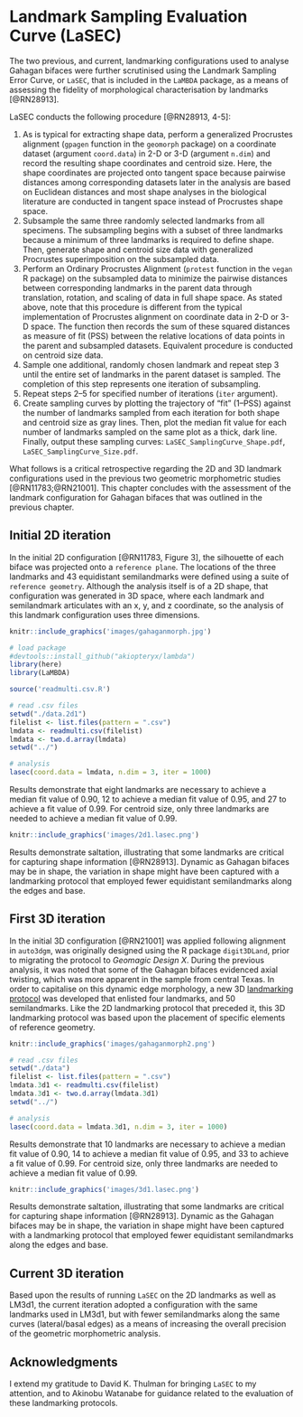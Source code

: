 # Landmark Sampling Evaluation Curve (LaSEC)

The two previous, and current, landmarking configurations used to analyse Gahagan bifaces were further scrutinised using the Landmark Sampling Error Curve, or `LaSEC`, that is included in the `LaMBDA` package, as a means of assessing the fidelity of morphological characterisation by landmarks [@RN28913].

LaSEC conducts the following procedure [@RN28913, 4-5]:

1. As is typical for extracting shape data, perform a generalized Procrustes alignment (`gpagen` function in the `geomorph` package) on a coordinate dataset (argument `coord.data`) in 2-D or 3-D (argument `n.dim`) and record the resulting shape coordinates and centroid size. Here, the shape coordinates are projected onto tangent space because pairwise distances among corresponding datasets later in the analysis are based on Euclidean distances and most shape analyses in the biological literature are conducted in tangent space instead of Procrustes shape space.
2. Subsample the same three randomly selected landmarks from all specimens. The subsampling begins with a subset of three landmarks because a minimum of three landmarks is required to define shape. Then, generate shape and centroid size data with generalized Procrustes superimposition on the subsampled data.
3. Perform an Ordinary Procrustes Alignment (`protest` function in the `vegan` R package) on the subsampled data to minimize the pairwise distances between corresponding landmarks in the parent data through translation, rotation, and scaling of data in full shape space. As stated above, note that this procedure is different from the typical implementation of Procrustes alignment on coordinate data in 2-D or 3-D space. The function then records the sum of these squared distances as measure of fit (PSS) between the relative locations of data points in the parent and subsampled datasets. Equivalent procedure is conducted on centroid size data.
4. Sample one additional, randomly chosen landmark and repeat step 3 until the entire set of landmarks in the parent dataset is sampled. The completion of this step represents one iteration of subsampling.
5. Repeat steps 2–5 for specified number of iterations (`iter` argument).
6. Create sampling curves by plotting the trajectory of “fit” (1–PSS) against the number of landmarks sampled from each iteration for both shape and centroid size as gray lines. Then, plot the median fit value for each number of landmarks sampled on the same plot as a thick, dark line. Finally, output these sampling curves: `LaSEC_SamplingCurve_Shape.pdf`, `LaSEC_SamplingCurve_Size.pdf`.

What follows is a critical retrospective regarding the 2D and 3D landmark configurations used in the previous two geometric morphometric studies [@RN11783;@RN21001]. This chapter concludes with the assessment of the landmark configuration for Gahagan bifaces that was outlined in the previous chapter.

## Initial 2D iteration

In the initial 2D configuration [@RN11783, Figure 3], the silhouette of each biface was projected onto a `reference plane`. The locations of the three landmarks and 43 equidistant semilandmarks were defined using a suite of `reference geometry`. Although the analysis itself is of a 2D shape, that configuration was generated in 3D space, where each landmark and semilandmark articulates with an x, y, and z coordinate, so the analysis of this landmark configuration uses three dimensions.

```r
knitr::include_graphics('images/gahaganmorph.jpg')
```

```r
# load package
#devtools::install_github("akiopteryx/lambda")
library(here)
library(LaMBDA)

source('readmulti.csv.R')

# read .csv files
setwd("./data.2d1")
filelist <- list.files(pattern = ".csv")
lmdata <- readmulti.csv(filelist)
lmdata <- two.d.array(lmdata)
setwd("../")

# analysis
lasec(coord.data = lmdata, n.dim = 3, iter = 1000)
```

Results demonstrate that eight landmarks are necessary to achieve a median fit value of 0.90, 12 to achieve a median fit value of 0.95, and 27 to achieve a fit value of 0.99. For centroid size, only three landmarks are needed to achieve a median fit value of 0.99. 

```r
knitr::include_graphics('images/2d1.lasec.png')
```

Results demonstrate saltation, illustrating that some landmarks are critical for capturing shape information [@RN28913]. Dynamic as Gahagan bifaces may be in shape, the variation in shape might have been captured with a landmarking protocol that employed fewer equidistant semilandmarks along the edges and base. 

## First 3D iteration

In the initial 3D configuration [@RN21001] was applied following alignment in `auto3dgm`, was originally designed using the R package `digit3DLand`, prior to migrating the protocol to _Geomagic Design X_. During the previous analysis, it was noted that some of the Gahagan bifaces evidenced axial twisting, which was more apparent in the sample from central Texas. In order to capitalise on this dynamic edge morphology, a new 3D [landmarking protocol](https://github.com/aksel-blaise/gahaganmorph2/blob/master/analysis/landmarking-protocol.md) was developed that enlisted four landmarks, and 50 semilandmarks. Like the 2D landmarking protocol that preceded it, this 3D landmarking protocol was based upon the placement of specific elements of reference geometry.

```r
knitr::include_graphics('images/gahaganmorph2.png')
```

```r
# read .csv files
setwd("./data")
filelist <- list.files(pattern = ".csv")
lmdata.3d1 <- readmulti.csv(filelist)
lmdata.3d1 <- two.d.array(lmdata.3d1)
setwd("../")

# analysis
lasec(coord.data = lmdata.3d1, n.dim = 3, iter = 1000)
```

Results demonstrate that 10 landmarks are necessary to achieve a median fit value of 0.90, 14 to achieve a median fit value of 0.95, and 33 to achieve a fit value of 0.99. For centroid size, only three landmarks are needed to achieve a median fit value of 0.99. 

```r
knitr::include_graphics('images/3d1.lasec.png')
```

Results demonstrate saltation, illustrating that some landmarks are critical for capturing shape information [@RN28913]. Dynamic as the Gahagan bifaces may be in shape, the variation in shape might have been captured with a landmarking protocol that employed fewer equidistant semilandmarks along the edges and base. 

## Current 3D iteration

Based upon the results of running `LaSEC` on the 2D landmarks as well as LM3d1, the current iteration adopted a configuration with the same landmarks used in LM3d1, but with fewer semilandmarks along the same curves (lateral/basal edges) as a means of increasing the overall precision of the geometric morphometric analysis.

## Acknowledgments

I extend my gratitude to David K. Thulman for bringing `LaSEC` to my attention, and to Akinobu Watanabe for guidance related to the evaluation of these landmarking protocols.
